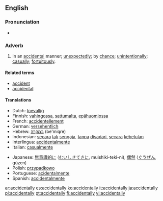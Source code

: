 ==English==

===Pronunciation===
*{{audio|en-us-accidentally.ogg|Audio (US)}}

===Adverb===
{{en-adv}}
# In an [[accidental]] manner; [[unexpectedly]]; by [[chance]]; [[unintentionally]]; [[casually]]; [[fortuitously]].

====Related terms====
*[[accident]]
*[[accidental]]

====Translations====
{{top}}
*Dutch: [[toevallig]]
*Finnish: [[vahingossa]], [[sattumalta]], [[epähuomiossa]]
*French: [[accidentellement]]
*German: [[versehentlich]]
*Hebrew: [[במקרה]] (be'miqre)
*Indonesian: [[secara]] [[tak]] [[sengaja]], [[tanpa]] [[sadar|disadari]], [[secara]] [[kebetulan]]
*Interlingua: [[accidentalmente]]
*Italian: [[casualmente]]
{{mid}}
*Japanese: [[無意識的に]] ([[むいしきてきに]], muishiki-teki-ni), [[偶然]] ([[ぐうぜん]], gūzen)
*Polish: [[przypadkowo]]
*Portuguese: [[acidentalmente]]
*Spanish: [[accidentalmente]]
{{bottom}}

[[ar:accidentally]]
[[es:accidentally]]
[[ko:accidentally]]
[[it:accidentally]]
[[ja:accidentally]]
[[pl:accidentally]]
[[pt:accidentally]]
[[fi:accidentally]]
[[vi:accidentally]]